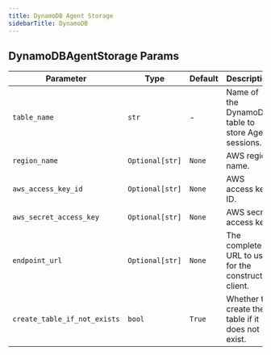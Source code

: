 ```yaml
---
title: DynamoDB Agent Storage
sidebarTitle: DynamoDB
---
```


## DynamoDBAgentStorage Params

| Parameter | Type | Default | Description |
| --- | --- | --- | --- |
| `table_name` | `str` | - | Name of the DynamoDB table to store Agent sessions. |
| `region_name` | `Optional[str]` | `None` | AWS region name. |
| `aws_access_key_id` | `Optional[str]` | `None` | AWS access key ID. |
| `aws_secret_access_key` | `Optional[str]` | `None` | AWS secret access key. |
| `endpoint_url` | `Optional[str]` | `None` | The complete URL to use for the constructed client. |
| `create_table_if_not_exists` | `bool` | `True` | Whether to create the table if it does not exist. |
